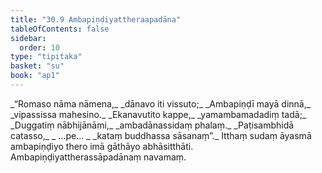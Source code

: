 ```yaml
---
title: "30.9 Ambapiṇḍiyattheraapadāna"
tableOfContents: false
sidebar:
  order: 10
type: "tipitaka"
basket: "su"
book: "ap1"
---
```



<DynamicBreadcrumb />

<Division number="40" book="ap1">

<Paragraph number="3413" type="verses" book="ap1">
_“Romaso nāma nāmena,_  
_dānavo iti vissuto;_  
_Ambapiṇḍī mayā dinnā,_  
_vipassissa mahesino._  

</Paragraph>

</Division>
<Division number="41" book="ap1">

<Paragraph number="3414" type="verses" book="ap1">
_Ekanavutito kappe,_  
_yamambamadadiṃ tadā;_  
_Duggatiṃ nābhijānāmi,_  
_ambadānassidaṃ phalaṃ._  

</Paragraph>

</Division>
<Division number="42" book="ap1">

<Paragraph number="3415" type="verses" book="ap1">
_Paṭisambhidā catasso,_  
_ …pe… _  
_kataṃ buddhassa sāsanaṃ”._  

</Paragraph>

<Paragraph number="3416" book="ap1">
Itthaṃ sudaṃ āyasmā ambapiṇḍiyo thero imā gāthāyo abhāsitthāti.

</Paragraph>
</Division>

<Paragraph number="3417" type="center" book="ap1">
Ambapiṇḍiyattherassāpadānaṃ navamaṃ.
</Paragraph>